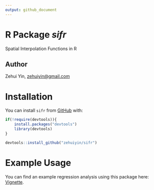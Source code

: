 ```yaml
---
output: github_document
---
```


# R Package *sifr*

Spatial Interpolation Functions in R

## Author

Zehui Yin, [zehuiyin@gmail.com](mailto:zehuiyin@gmail.com)

# Installation

You can install `sifr` from [GitHub](https://github.com/) with:

``` r
if(!require(devtools)){
    install.packages("devtools")
    library(devtools)
}

devtools::install_github("zehuiyin/sifr")
```

# Example Usage

You can find an example regression analysis using this package here: [Vignette](https://zehuiyin.github.io/sifr/).
